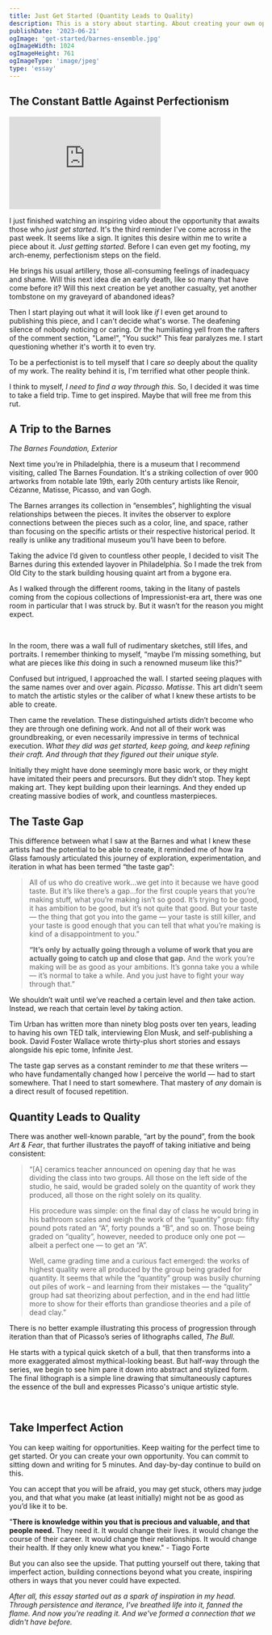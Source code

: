 ```yaml
---
title: Just Get Started (Quantity Leads to Quality)
description: This is a story about starting. About creating your own opportunities. About pushing through fear and taking imperfect action. It's about a series of patterns that I came across,  all telling me, “Just get started. Keep going. Keep creating. Keep sharing. The rest will work itself out.
publishDate: '2023-06-21'
ogImage: 'get-started/barnes-ensemble.jpg'
ogImageWidth: 1024
ogImageHeight: 761
ogImageType: 'image/jpeg'
type: 'essay'
---
```


## The Constant Battle Against Perfectionism

<MarginNote id="startedVid">

<iframe width="300" height="183" src="https://www.youtube.com/embed/GyhngX2JLmg?controls=0" title="YouTube video player" frameBorder="0" allow="accelerometer; autoplay; clipboard-write; encrypted-media; gyroscope; picture-in-picture; web-share" allowfullscreen></iframe>

</MarginNote>

I just finished watching an inspiring video about the opportunity that awaits those who *just get started*. It's the third reminder I've come across in the past week. It seems like a sign. It ignites this desire within me to write a piece about it. *Just getting started*. Before I can even get my footing, my arch-enemy, perfectionism steps on the field.

He brings his usual artillery, those all-consuming feelings of inadequacy and shame. Will this next idea die an early death, like so many that have come before it? Will this next creation be yet another casualty, yet another tombstone on my graveyard of abandoned ideas?

Then I start playing out what it will look like *if* I even get around to publishing this piece, and I can't decide what's worse. The deafening silence of nobody noticing or caring. Or the humiliating yell from the rafters of the comment section, "Lame!", "You suck!" This fear paralyzes me. I start questioning whether it's worth it to even try.

To be a perfectionist is to tell myself that I care *so* deeply about the quality of my work. The reality behind it is, I'm terrified what other people think.

I think to myself, *I need to find a way through this.* So, I decided it was time to take a field trip. Time to get inspired. Maybe that will free me from this rut.

## A Trip to the Barnes

<MarginFigure id='barnes-exterior' image='/images/get-started/barnes-exterior.jpg' height={1067} width={800}>

  _The Barnes Foundation, Exterior_

</MarginFigure>

Next time you’re in Philadelphia, there is a museum that I recommend visiting, called The Barnes Foundation. It's a striking collection of over 900 artworks from notable late 19th, early 20th century artists like Renoir, Cézanne, Matisse, Picasso, and van Gogh.

The Barnes arranges its collection in “ensembles”, highlighting the visual relationships between the pieces. It invites the observer to explore connections between the pieces such as a color, line, and space, rather than focusing on the specific artists or their respective historical period. It really is unlike any traditional museum you’ll have been to before.

Taking the advice I’d given to countless other people, I decided to visit The Barnes during this extended layover in Philadelphia. So I made the trek from Old City to the stark building housing quaint art from a bygone era.

As I walked through the different rooms, taking in the litany of pastels coming from the copious collections of Impressionist-era art, there was one room in particular that I was struck by. But it wasn’t for the reason you might expect.

<br/>

<MainColumn image='/images/get-started/barnes-ensemble.jpg' height={761} width ={1024} caption="Room 10, West Wall"/>

In the room, there was a wall full of rudimentary sketches, still lifes, and portraits. I remember thinking to myself, “maybe I’m missing something, but what are pieces like *this* doing in such a renowned museum like this?”

Confused but intrigued, I approached the wall. I started seeing plaques with the same names over and over again. *Picasso*. *Matisse*. This art didn’t seem to match the artistic styles or the caliber of what I knew these artists to be able to create.

Then came the revelation. These distinguished artists didn’t become who they are through one defining work. And not all of their work was groundbreaking, or even necessarily impressive in terms of technical execution. *What they did was get started, keep going, and keep refining their craft. And through that they figured out their unique style.*

Initially they might have done seemingly more basic work, or they might have imitated their peers and precursors. But they didn’t stop. They kept making art. They kept building upon their learnings. And they ended up creating massive bodies of work, and countless masterpieces.

## The Taste Gap

This difference between what I saw at the Barnes and what I knew these artists had the potential to be able to create, it reminded me of how Ira Glass famously articulated this journey of exploration, experimentation, and iteration in what has been termed “the taste gap”:

> All of us who do creative work...we get into it because we have good taste. But it’s like there’s a gap…for the first couple years that you’re making stuff, what you’re making isn’t so good. It’s trying to be good, it has ambition to be good, but it’s not quite that good. But your taste — the thing that got you into the game — your taste is still killer, and your taste is good enough that you can tell that what you’re making is kind of a disappointment to you.”
>
> **“It’s only by actually going through a volume of work that you are actually going to catch up and close that gap.** And the work you’re making will be as good as your ambitions. It’s gonna take you a while — it’s normal to take a while. And you just have to fight your way through that.”

We shouldn’t wait until we’ve reached a certain level and *then* take action. Instead, we reach that certain level *by* taking action.

Tim Urban has written more than ninety blog posts over ten years, leading to having his own TED talk, interviewing Elon Musk, and self-publishing a book. David Foster Wallace wrote thirty-plus short stories and essays alongside his epic tome, Infinite Jest.

The taste gap serves as a constant reminder to *me* that these writers — who have fundamentally changed how I perceive the world — had to start somewhere. That I need to start somewhere. That mastery of *any* domain is a direct result of focused repetition.

## Quantity Leads to Quality

There was another well-known parable, “art by the pound”, from the book *Art & Fear*, that further illustrates the payoff of taking initiative and being consistent:

> “[A] ceramics teacher announced on opening day that he was dividing the class into two groups. All those on the left side of the studio, he said, would be graded solely on the quantity of work they produced, all those on the right solely on its quality.
>
> His procedure was simple: on the final day of class he would bring in his bathroom scales and weigh the work of the “quantity” group: fifty pound pots rated an “A”, forty pounds a “B”, and so on. Those being graded on “quality”, however, needed to produce only one pot — albeit a perfect one — to get an “A”.
>
> Well, came grading time and a curious fact emerged: the works of highest quality were all produced by the group being graded for quantity. It seems that while the “quantity” group was busily churning out piles of work – and learning from their mistakes — the “quality” group had sat theorizing about perfection, and in the end had little more to show for their efforts than grandiose theories and a pile of dead clay.”

There is no better example illustrating this process of progression through iteration than that of Picasso’s series of lithographs called, *The Bull*.

He starts with a typical quick sketch of a bull, that then transforms into a more exaggerated almost mythical-looking beast. But half-way through the series, we begin to see him pare it down into abstract and stylized form. The final lithograph is a simple line drawing that simultaneously captures the essence of the bull and expresses Picasso's unique artistic style.

<br />

<FullWidth image='/images/get-started/picasso-bull.jpg' height={556} width ={1000} />

## Take Imperfect Action

You can keep waiting for opportunities. Keep waiting for the perfect time to get started. Or you can create your own opportunity. You can commit to sitting down and writing for 5 minutes. And day-by-day continue to build on this.

You can accept that you will be afraid, you may get stuck, others may judge you, and that what you make (at least initially) might not be as good as you’d like it to be.

<MarginNote id="tiago">

"**There is knowledge within you that is precious and valuable, and that people need.** They need it. It would change their lives. it would change the course of their career. It would change their relationships. It would change their health. If they only knew what you knew." - Tiago Forte

</MarginNote>

But you can also see the upside. That putting yourself out there, taking that imperfect action, building connections beyond what you create, inspiring others in ways that you never could have expected.

*After all, this essay started out as a spark of inspiration in my head. Through persistence and iterance, I've breathed life into it, fanned the flame. And now you're reading it. And we've formed a connection that we didn't have before.*
